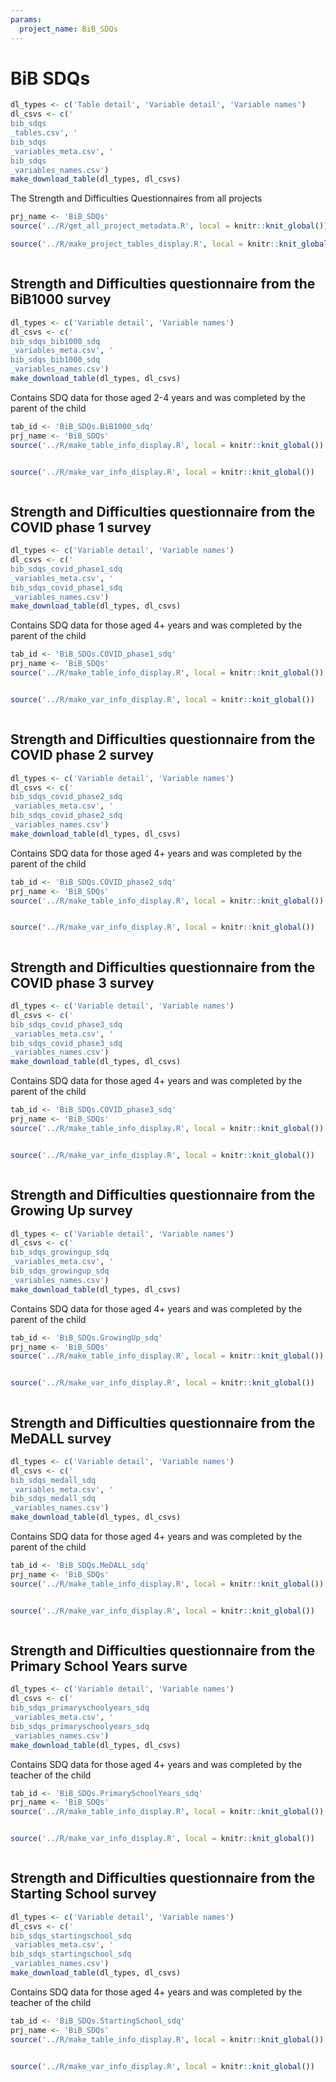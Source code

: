 ```yaml
---
params:
  project_name: BiB_SDQs
---
```






# BiB SDQs {#bib_sdqs}


```r
dl_types <- c('Table detail', 'Variable detail', 'Variable names')
dl_csvs <- c('
bib_sdqs
_tables.csv', '
bib_sdqs
_variables_meta.csv', '
bib_sdqs
_variables_names.csv')
make_download_table(dl_types, dl_csvs)
```



The Strength and Difficulties Questionnaires from all projects



```r
prj_name <- 'BiB_SDQs'
source('../R/get_all_project_metadata.R', local = knitr::knit_global())
```



```r
source('../R/make_project_tables_display.R', local = knitr::knit_global())
```



```r

```





## Strength and Difficulties questionnaire from the BiB1000 survey {#bib_sdqs_bib1000_sdq}


```r
dl_types <- c('Variable detail', 'Variable names')
dl_csvs <- c('
bib_sdqs_bib1000_sdq
_variables_meta.csv', '
bib_sdqs_bib1000_sdq
_variables_names.csv')
make_download_table(dl_types, dl_csvs)
```



Contains SDQ data for those aged 2-4 years and was completed by the parent of the child



```r
tab_id <- 'BiB_SDQs.BiB1000_sdq'
prj_name <- 'BiB_SDQs'
source('../R/make_table_info_display.R', local = knitr::knit_global())
```



```r

```



```r
source('../R/make_var_info_display.R', local = knitr::knit_global())
```



```r

```





## Strength and Difficulties questionnaire from the COVID phase 1 survey {#bib_sdqs_covid_phase1_sdq}


```r
dl_types <- c('Variable detail', 'Variable names')
dl_csvs <- c('
bib_sdqs_covid_phase1_sdq
_variables_meta.csv', '
bib_sdqs_covid_phase1_sdq
_variables_names.csv')
make_download_table(dl_types, dl_csvs)
```



Contains SDQ data for those aged 4+  years and was completed by the parent of the child



```r
tab_id <- 'BiB_SDQs.COVID_phase1_sdq'
prj_name <- 'BiB_SDQs'
source('../R/make_table_info_display.R', local = knitr::knit_global())
```



```r

```



```r
source('../R/make_var_info_display.R', local = knitr::knit_global())
```



```r

```





## Strength and Difficulties questionnaire from the COVID phase 2 survey {#bib_sdqs_covid_phase2_sdq}


```r
dl_types <- c('Variable detail', 'Variable names')
dl_csvs <- c('
bib_sdqs_covid_phase2_sdq
_variables_meta.csv', '
bib_sdqs_covid_phase2_sdq
_variables_names.csv')
make_download_table(dl_types, dl_csvs)
```



Contains SDQ data for those aged 4+  years and was completed by the parent of the child



```r
tab_id <- 'BiB_SDQs.COVID_phase2_sdq'
prj_name <- 'BiB_SDQs'
source('../R/make_table_info_display.R', local = knitr::knit_global())
```



```r

```



```r
source('../R/make_var_info_display.R', local = knitr::knit_global())
```



```r

```





## Strength and Difficulties questionnaire from the COVID phase 3 survey {#bib_sdqs_covid_phase3_sdq}


```r
dl_types <- c('Variable detail', 'Variable names')
dl_csvs <- c('
bib_sdqs_covid_phase3_sdq
_variables_meta.csv', '
bib_sdqs_covid_phase3_sdq
_variables_names.csv')
make_download_table(dl_types, dl_csvs)
```



Contains SDQ data for those aged 4+  years and was completed by the parent of the child



```r
tab_id <- 'BiB_SDQs.COVID_phase3_sdq'
prj_name <- 'BiB_SDQs'
source('../R/make_table_info_display.R', local = knitr::knit_global())
```



```r

```



```r
source('../R/make_var_info_display.R', local = knitr::knit_global())
```



```r

```





## Strength and Difficulties questionnaire from the Growing Up survey {#bib_sdqs_growingup_sdq}


```r
dl_types <- c('Variable detail', 'Variable names')
dl_csvs <- c('
bib_sdqs_growingup_sdq
_variables_meta.csv', '
bib_sdqs_growingup_sdq
_variables_names.csv')
make_download_table(dl_types, dl_csvs)
```



Contains SDQ data for those aged 4+  years and was completed by the parent of the child



```r
tab_id <- 'BiB_SDQs.GrowingUp_sdq'
prj_name <- 'BiB_SDQs'
source('../R/make_table_info_display.R', local = knitr::knit_global())
```



```r

```



```r
source('../R/make_var_info_display.R', local = knitr::knit_global())
```



```r

```





## Strength and Difficulties questionnaire from the MeDALL survey {#bib_sdqs_medall_sdq}


```r
dl_types <- c('Variable detail', 'Variable names')
dl_csvs <- c('
bib_sdqs_medall_sdq
_variables_meta.csv', '
bib_sdqs_medall_sdq
_variables_names.csv')
make_download_table(dl_types, dl_csvs)
```



Contains SDQ data for those aged 4+  years and was completed by the parent of the child



```r
tab_id <- 'BiB_SDQs.MeDALL_sdq'
prj_name <- 'BiB_SDQs'
source('../R/make_table_info_display.R', local = knitr::knit_global())
```



```r

```



```r
source('../R/make_var_info_display.R', local = knitr::knit_global())
```



```r

```





## Strength and Difficulties questionnaire from the Primary School Years surve {#bib_sdqs_primaryschoolyears_sdq}


```r
dl_types <- c('Variable detail', 'Variable names')
dl_csvs <- c('
bib_sdqs_primaryschoolyears_sdq
_variables_meta.csv', '
bib_sdqs_primaryschoolyears_sdq
_variables_names.csv')
make_download_table(dl_types, dl_csvs)
```



Contains SDQ data for those aged 4+  years and was completed by the teacher of the child



```r
tab_id <- 'BiB_SDQs.PrimarySchoolYears_sdq'
prj_name <- 'BiB_SDQs'
source('../R/make_table_info_display.R', local = knitr::knit_global())
```



```r

```



```r
source('../R/make_var_info_display.R', local = knitr::knit_global())
```



```r

```





## Strength and Difficulties questionnaire from the Starting School survey {#bib_sdqs_startingschool_sdq}


```r
dl_types <- c('Variable detail', 'Variable names')
dl_csvs <- c('
bib_sdqs_startingschool_sdq
_variables_meta.csv', '
bib_sdqs_startingschool_sdq
_variables_names.csv')
make_download_table(dl_types, dl_csvs)
```



Contains SDQ data for those aged 4+  years and was completed by the teacher of the child



```r
tab_id <- 'BiB_SDQs.StartingSchool_sdq'
prj_name <- 'BiB_SDQs'
source('../R/make_table_info_display.R', local = knitr::knit_global())
```



```r

```



```r
source('../R/make_var_info_display.R', local = knitr::knit_global())
```



```r

```



